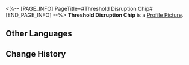 <%-- [PAGE_INFO]
PageTitle=#Threshold Disruption Chip#
[END_PAGE_INFO] --%>
{{Item Infobox
|id          = 250212
|image       = Item Threshold Disruption Chip.png
|type        = Expansion Chip
|invCategory = 
|rarity      = 3
|effect      = When attacking enemy targets with HP percentage greater than a certain amount, greatly increases the DMG dealt by the attack.
|description = A game item in Aetherium Wars. Aether Spirits will gain a special enhanced ability after equipping it.
}}
'''Threshold Disruption Chip''' is a [[Profile Picture]].

==Other Languages==
{{Other Languages
|en   = Threshold Disruption Chip
|zhs  = 阈值破坏芯片
|zht  = 閾值破壞晶片
|ja   = チップ「スレッショルドブレイク」
|ko   = 역치 파괴 칩
|es   = Chip de interrupción de umbral
|fr   = Puce de seuil de rupture
|ru   = Чип разрушения пороговой величины
|th   = ชิปทะลวงพิสัย
|vi   = Chip Phá Hoại Ngưỡng
|de   = Chip: Grenzwertstörung
|id   = Threshold Disruption Chip
|pt   = Chip de Interrupção de Limite
}}

==Change History==
{{Change History|1.4}}